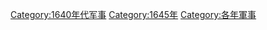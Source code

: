 [[Category:1640年代军事|Category:1640年代军事]]
[[Category:1645年|Category:1645年]]
[[Category:各年軍事|Category:各年軍事]]